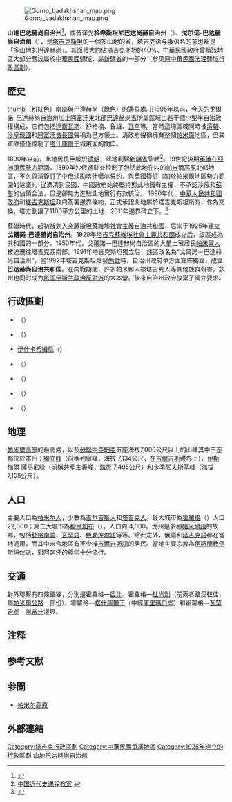 {{noteTA
|G1=Country
|1=塔吉克
|2=zh-hans:吉尔吉斯;zh-hant:吉爾吉斯;
}}
{{Infobox settlement
| name            = 山地巴达赫尚自治州
| native_name     = 
| settlement_type = 
| subdivision_type = 國家
| subdivision_name = {{TJK}}
| seat_type        = 首府
| seat             = [[霍羅格|霍羅格]]
<!-- *** Government *** -->
| leader_title = 
| leader_name  = 
<!-- *** Geography *** -->
| area_total_km2   = 63700
| elevation_max_m  = 
<!-- *** Population *** -->
| population_as_of = 2008年
| population_total = 218,000
| population_density_km2 = 3.4
<!-- *** Various codes *** -->
| timezone                    = 
| utc_offset                  = 
| timezone_DST                = 
| utc_offset_DST              = 
| blank_name = [[ISO_3166-2|ISO 3166-2]]
| blank_info = TJ-BG
<!-- *** Map section *** -->
| image_seal                  = Coat of arms of Gorno-Badakhshan.svg
| image_map                   = Gorno-Badakhshan Autonomous Province in Tajikistan.svg
| mapsize                     = 200
| map_caption                 =
<!-- *** Website *** -->
| website                     = 
<!-- *** Footnotes *** -->
| footnotes                   =              
}}
[[File:Gorno_badakhshan_map.png|right]]

'''山地巴达赫尚自治州'''<ref>{{cite book|author1=周定国|title=世界地名翻译大辞典|date=2007|publisher=中国对外翻译出版公司|location=北京|isbn=978-7-5001-0753-8}}</ref>，或音译为'''科希斯坦尼巴达尚赫自治州'''（{{lang-tg|Вилояти Мухтори Кӯҳистони Бадахшон}}）、'''戈尔诺-巴达赫尚自治州'''（{{lang-ru|Горно-Бадахшанская автономная область}}），是[[塔吉克斯坦|塔吉克斯坦]]的一個多山地的省，塔吉克语与俄语名的意思都是「多山地的[[巴达克山|巴達赫尚]]」。其面積大約佔塔吉克斯坦的40%。[[中華民國政府|中華民國政府]]曾稱該地區大部分應該屬於[[中華民國疆域|中華民國疆域]]，屬[[新疆省_(中華民國)|新疆省]]的一部分（参见[[原中華民國法理疆域行政區劃|原中華民國法理疆域行政區劃]]）。

== 歷史 ==
[[image:_Zunghar_Khanate_at_1760.jpg|thumb]]（粉紅色）南部與[[巴達赫尚|巴達赫尚]]（綠色）的邊界處。]]1895年以前，今天的戈爾諾-巴達赫尚自治州加上[[阿富汗|阿富汗]]東北部[[巴達赫尚省|巴達赫尚省]]所屬區域由若干個小型半自治政權構成，它們包括[[達爾瓦斯|達爾瓦斯]]、舒格楠、鲁雄、[[瓦罕走廊|瓦罕]]等。當時這塊區域同時被[[清朝|清朝]]、[[沙皇俄國|沙皇俄國]]和[[阿富汗酋長國|阿富汗酋長國]]聲稱為己方領土。清政府聲稱擁有整個[[帕米爾|帕米爾]]地區，但其軍隊僅僅控制了[[塔什庫爾干|塔什庫爾干]]城東面的關口。

1890年以前，此地居民臣服於[[清朝|清朝]]，此地劃歸[[新疆省_(清朝)|新疆省]]管轄<ref>[http://www.hebtu.edu.cn/col90/col157/col159/article.htm1?id=2036 中国近代史课程教案] {{webarchive|url=https://web.archive.org/web/20070806013127/http://www.hebtu.edu.cn/col90/col157/col159/article.htm1?id=2036 |date=2007-08-06 }}</ref>。19世紀後期[[大博弈|英俄在亞洲爭奪勢力範圍]]，1890年沙俄進駐並控制了包括此地在内的[[帕米爾高原|帕米爾高原]]北部地區，不久與清簽訂了中俄续勘喀什噶尔界约，與英國簽訂《關於帕米爾地區勢力範圍的協議》。從滿清到民國，中國政府始終堅持對此地擁有主權，不承認沙俄和[[蘇聯|蘇聯]]的佔領合法，但是卻無力進駐此地實行有效統治。 1990年代，[[中華人民共和國政府|中華人民共和國政府]]和[[塔吉克斯坦|塔吉克斯坦]]政府簽署邊界條約，正式承認此地屬於塔吉克斯坦所有，作為交換，塔方割讓了1100平方公里的土地，2011年邊界碑立下。<ref>{{Cite web |url=http://news.sohu.com/20050616/n225972452.shtml |title=中吉边界的现代“丝绸之路” |accessdate=2008-10-30 |archive-date=2010-02-10 |archive-url=https://web.archive.org/web/20100210095412/http://news.sohu.com/20050616/n225972452.shtml |dead-url=no }}</ref>

蘇聯時代，起初被划入[[突厥斯坦蘇維埃社會主義自治共和國|突厥斯坦蘇維埃社會主義自治共和國]]，后来于1925年建立'''戈爾諾-巴達赫尚自治州'''。1929年[[塔吉克蘇維埃社會主義共和國|塔吉克蘇維埃社會主義共和國]]成立后，該區成為共和國的一部分。1950年代，戈爾諾—巴達赫尚自治區的大量土著居民[[帕米爾人|帕米爾人]]被迫遷往塔吉克西南部。1991年塔吉克斯坦獨立后，該區改名為“戈爾諾－巴達赫尚自治州”，當1992年塔吉克斯坦爆發[[塔吉克內戰|内戰]]時，自治州政府单方面宣佈獨立，成立'''巴达赫尚自治共和国'''。在内戰期間，許多帕米爾人被塔吉克人等其他族群殺害，該州也同时成为[[塔吉克斯坦伊斯蘭復興黨|塔国伊斯兰政治反對派]]的大本營。後來自治州政府放棄了獨立要求。

== 行政區劃 ==
* {{tsl|en|Vanj District|萬奇縣}}（{{lang|tg|Ванҷ / ونج}}）
* {{tsl|en|Darvoz District|達爾瓦茲縣}}（{{lang|tg|Дарвоз /  درواز}}）
* [[伊什卡希姆縣|伊什卡希姆縣]]（{{lang|tg|Ишкошим / اشکاشم}}）
* {{tsl|en|Murghob District|穆爾加布縣}}（{{lang|tg|Мурғоб / مرغاب}}）
* {{tsl|en|Roshtqal'a District|拉什特加拉縣}}（{{lang|tg|Роштқалъа / راشتقلعه}}）
* {{tsl|en|Rushon District|魯雄縣}}（{{lang|tg|Рӯшон / روشان}}）
* {{tsl|en|Shughnon District|舒格南縣}}（{{lang|tg|Шуғнон / شغنان}}）

== 地理 ==
[[帕米爾高原|帕米爾高原]]的最高處，以及[[蘇聯|蘇聯]][[中亞細亞|中亞細亞]]五座海拔7,000公尺以上的山峰其中三座都位於本州：[[列宁峰|獨立峰]]（前稱列寧峰，海拔 7,134公尺，在[[吉爾吉斯|吉爾吉斯]]邊界上），[[伊斯梅尔·索莫尼峰|伊斯梅爾·薩馬尼峰]]（前稱共產主義峰，海拔 7,495公尺）和[[卡季尼夫斯基峰|卡季尼夫斯基峰]]（海拔 7,105公尺）。

== 人口 ==
主要人口為[[帕米尔|帕米尔人]]，少數為[[吉尔吉斯人|吉尔吉斯人]]和[[塔吉克人|塔吉克人]]。最大城市為[[霍羅格|霍羅格]]（{{lang|tg|Хорӯғ}}）人口 22,000；第二大城市為[[穆尔加布_(塔吉克斯坦)|穆爾加布]]（{{lang|tg|Мурғоб}}），人口約 4,000。戈州是多種[[帕米爾語|帕米爾語]]的故鄉，包括[[舒格南語|舒格南語]]、[[瓦罕語|瓦罕語]]、[[色勒库尔語|色勒库尔語]]等等。除此之外，俄語和[[塔吉克語|塔吉克語]]都在當地通用，而其中末合地區有不少操[[吉爾吉斯語|吉爾吉斯語]]的居民。當地主要宗教為[[伊斯蘭教|伊斯蘭教]][[伊斯玛仪派|伊斯玛仪派]]，對[[阿迦汗|阿迦汗]]的尊崇十分流行。

== 交通 ==
對外聯繫有四條路線，分別是霍羅格—[[奧什|奧什]]、霍羅格—[[杜尚別|杜尚別]]（前兩者路況較佳，屬[[帕米爾公路|帕米爾公路]]一部份）、霍羅格—[[塔什庫爾干|塔什庫爾干]]（中經[[庫里瑪口岸|庫里瑪口岸]]）和霍羅格—[[瓦罕走廊|瓦罕走廊]]—[[阿富汗|阿富汗]]邊界。

== 注释 ==
{{notelist|iger=}}

== 参考文献 ==
{{Reflist|2}}

== 参閲 ==
* [[帕米尔高原|帕米尔高原]]

== 外部連結 ==

{{Tajikistan}}
{{蘇聯自治州}}

{{DEFAULTSORT:Gorno-Badakhshan}}
[[Category:塔吉克行政區劃|Category:塔吉克行政區劃]]
[[Category:中華民國爭議地區|Category:中華民國爭議地區]]
[[Category:1925年建立的行政區劃|Category:1925年建立的行政區劃]]
[[Category:山地巴达赫尚自治州|]]